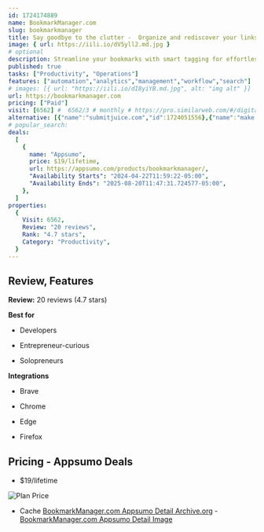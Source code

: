 ```yaml
---
id: 1724174889
name: BookmarkManager.com
slug: bookmarkmanager
title: Say goodbye to the clutter -  Organize and rediscover your links with the power of tags
image: { url: https://iili.io/dV5yll2.md.jpg }
# optional
description: Streamline your bookmarks with smart tagging for effortless organization.Access your bookmarks seamlessly across all your devices and search with ease from your browser's address bar
published: true
tasks: ["Productivity", "Operations"]
features: ["automation","analytics","management","workflow","search"]
# images: [{ url: "https://iili.io/dI8yiYB.md.jpg", alt: "img alt" }]
url: https://bookmarkmanager.com
pricing: ["Paid"]
visit: [6562] #  6562/3 # monthly # https://pro.similarweb.com/#/digitalsuite/websiteanalysis/home
alternative: [{"name":"submitjuice.com","id":1724051556},{"name":"make.com","id":1723133418},{"name":"hotjar.com","id":1723274642},{"name":"boringlaunch.com","id":1723463353},{"name":"SpiderNow","id":1721706867},{"name":"Listingbott","id":1723231172},{"name":"Dropbox","id":1723462879},{"name":"MXroute","id":1722159080},{"name":"Linktopus","id":1724058188},{"name":"EezyCollab","id":1721706923}]
# popular_search:
deals:
  [
    {
      name: "Appsumo",
      price: $19/lifetime,
      url: https://appsumo.com/products/bookmarkmanager/,
      "Availability Starts": "2024-04-22T11:59:22-05:00",
      "Availability Ends": "2025-08-20T11:47:31.724577-05:00",
    },
  ]
properties:
  {
    Visit: 6562,
    Review: "20 reviews",
    Rank: "4.7 stars",
    Category: "Productivity",
  }
---
```


## Review, Features

**Review:** 20 reviews (4.7 stars)

**Best for**

- Developers

- Entrepreneur-curious

- Solopreneurs

**Integrations**

- Brave

- Chrome

- Edge

- Firefox

## Pricing - Appsumo Deals

- $19/lifetime

<Img src="https://iili.io/dV7T7Wv.png" alt="Plan Price" />

- Cache [BookmarkManager.com Appsumo Detail Archive.org](https://web.archive.org/web/*/https://appsumo.com/products/bookmarkmanager/) - [BookmarkManager.com Appsumo Detail Image](https://iili.io/dV7uA2S.png)
